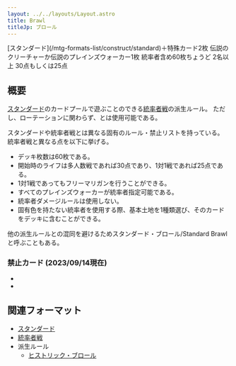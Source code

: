 ```yaml
---
layout: ../../layouts/Layout.astro
title: Brawl
titleJp: ブロール
---
```



<div class="flex gap-2 m-2 flex-wrap justify-center">
  <Card title="カードプール" class="flex-none basis-80 xl:basis-96">
    <AreaIcon slot="img" />
    [スタンダード](/mtg-formats-list/construct/standard)＋特殊カード2枚
  </Card>
  <Card title="統率者" class="flex-none basis-80 xl:basis-96">
    <CrownIcon slot="img" />
    伝説のクリーチャーか伝説のプレインズウォーカー1枚
  </Card>
  <Card title="デッキ枚数" class="flex-none basis-80 xl:basis-96">
    <CardsIcon slot="img" />
    統率者含め60枚ちょうど
  </Card>
  <Card title="プレイ人数" class="flex-none basis-80 xl:basis-96">
    <PeopleIcon slot="img" />
    2名以上
  </Card>
  <Card title="開始ライフ" class="flex-none basis-80 xl:basis-96">
    <HeartIcon slot="img" />
    30点もしくは25点
  </Card>
  <OXCard title="プレイ可能環境" class="flex-none basis-80 xl:basis-96" list={[
    {name:"Paper", value: "triangle"},
    {name:"Magic Online", value: true},
    {name:"Magic Arena", value: true}
  ]}>
    <CircleIcon slot="img"/>
  </OXCard>
</div>

## 概要

[スタンダード](/mtg-formats-list/construct/standard)のカードプールで遊ぶことのできる[統率者戦](/mtg-formats-list/construct/commander)の派生ルール。
ただし、ローテーションに関わらず、<CardName name="Arcane Signet" nameJp="秘儀の印鑑" />と<CardName name="Command Tower" nameJp="統率の塔" />は使用可能である。

スタンダードや統率者戦とは異なる固有のルール・禁止リストを持っている。
統率者戦と異なる点を以下に挙げる。
- デッキ枚数は60枚である。
- 開始時のライフは多人数戦であれば30点であり、1対1戦であれば25点である。
- 1対1戦であってもフリーマリガンを行うことができる。
- すべてのプレインズウォーカーが統率者指定可能である。
- 統率者ダメージルールは使用しない。
- 固有色を持たない統率者を使用する際、基本土地を1種類選び、そのカードをデッキに含むことができる。

他の派生ルールとの混同を避けるためスタンダード・ブロール/Standard Brawlと呼ぶこともある。

### 禁止カード (2023/09/14現在)

- <CardName name="Omnath, Locus of Creation" nameJp="創造の座、オムナス" />
- <CardName name="Pithing Needle" nameJp="真髄の針" />

## 関連フォーマット

- [スタンダード](/mtg-formats-list/construct/standard)
- [統率者戦](/mtg-formats-list/construct/commander)
- 派生ルール
  - [ヒストリック・ブロール](/mtg-formats-list/construct/historic_brawl)
